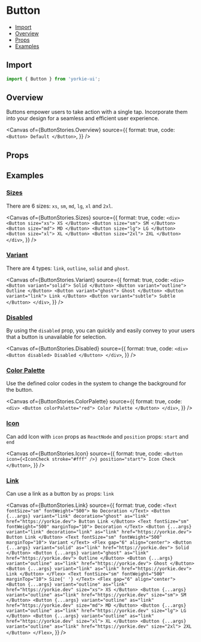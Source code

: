 # Button


<Meta of={ButtonStories} />

- [Import](#import)
- [Overview](#overview)
- [Props](#props)
- [Examples](#examples)

## Import

```jsx
import { Button } from 'yorkie-ui';
```

## Overview

Buttons empower users to take action with a single tap. Incorporate them into your design for a seamless and efficient user experience.

<Canvas
  of={ButtonStories.Overview}
  source={{
    format: true,
    code: `
      <Button>
        Default
      </Button>
    `,
  }}
/>

## Props

<Controls />

## Examples

### [Sizes](#button-sizes)

There are 6 sizes: `xs`, `sm`, `md`, `lg`, `xl` and `2xl`.

<Canvas
  of={ButtonStories.Sizes}
  source={{
    format: true,
    code: `
      <div>
        <Button size="xs">
          XS
        </Button>
        <Button size="sm">
          SM
        </Button>
        <Button size="md">
          MD
        </Button>
        <Button size="lg">
          LG
        </Button>
        <Button size="xl">
          XL
        </Button>
        <Button size="2xl">
          2XL
        </Button>
      </div>
    `,
  }}
/>

### [Variant](#button-variant)

There are 4 types: `link`, `outline`, `solid` and `ghost`.

<Canvas
  of={ButtonStories.Variant}
  source={{
    format: true,
    code: `
      <div>
        <Button variant="solid">
          Solid
        </Button>
        <Button variant="outline">
          Outline
        </Button>
        <Button variant="ghost">
          Ghost
        </Button>
        <Button variant="link">
          Link
        </Button>
        <Button variant="subtle">
          Subtle
        </Button>
      </div>
    `,
  }}
/>

### [Disabled](#button-disabled)

By using the `disabled` prop, you can quickly and easily convey to your users that a button is unavailable for selection.

<Canvas
  of={ButtonStories.Disabled}
  source={{
    format: true,
    code: `
      <div>
        <Button disabled>
          Disabled
        </Button>
      </div>
    `,
  }}
/>

### [Color Palette](#button-color)

Use the defined color codes in the system to change the background for the button.

<Canvas
  of={ButtonStories.ColorPalette}
  source={{
    format: true,
    code: `
      <div>
        <Button colorPalette="red">
          Color Palette
        </Button>
      </div>
    `,
  }}
/>

### [Icon](#button-icon)

Can add Icon with `icon` props as `ReactNode` and `position` props: `start` and `end`

<Canvas
  of={ButtonStories.Icon}
  source={{
    format: true,
    code: `
      <Button icon={<IconCheck stroke="#fff" />} position="start">
        Icon Check
      </Button>
    `,
  }}
/>

### [Link](#button-link)

Can use a link as a button by `as` props: `link`

<Canvas
  of={ButtonStories.Link}
  source={{
    format: true,
    code: `
        <Text fontSize="sm" fontWeight="500">
          No Decoration
        </Text>
        <Button {...args} variant="link" decoration="ghost" as="link" href="https://yorkie.dev">
          Button Link
        </Button>
        <Text fontSize="sm" fontWeight="500" marginTop="10">
          Decoration
        </Text>
        <Button {...args} variant="link" decoration="link" as="link" href="https://yorkie.dev">
          Button Link
        </Button>
        <Text fontSize="sm" fontWeight="500" marginTop="10">
          Variant
        </Text>
        <Flex gap="6" align="center">
          <Button {...args} variant="solid" as="link" href="https://yorkie.dev">
            Solid
          </Button>
          <Button {...args} variant="ghost" as="link" href="https://yorkie.dev">
            Outline
          </Button>
          <Button {...args} variant="outline" as="link" href="https://yorkie.dev">
            Ghost
          </Button>
          <Button {...args} variant="link" as="link" href="https://yorkie.dev">
            Link
          </Button>
        </Flex>
        <Text fontSize="sm" fontWeight="500" marginTop="10">
          Size{' '}
        </Text>
        <Flex gap="6" align="center">
          <Button {...args} variant="outline" as="link" href="https://yorkie.dev" size="xs">
            XS
          </Button>
          <Button {...args} variant="outline" as="link" href="https://yorkie.dev" size="sm">
            SM
          </Button>
          <Button {...args} variant="outline" as="link" href="https://yorkie.dev" size="md">
            MD
          </Button>
          <Button {...args} variant="outline" as="link" href="https://yorkie.dev" size="lg">
            LG
          </Button>
          <Button {...args} variant="outline" as="link" href="https://yorkie.dev" size="xl">
            XL
          </Button>
          <Button {...args} variant="outline" as="link" href="https://yorkie.dev" size="2xl">
            2XL
          </Button>
        </Flex>
    `,
  }}
/>
